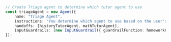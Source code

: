 ```typescript TypeScript
// Create Triage agent to determine which tutor agent to use
const triageAgent = new Agent({
    name: "Triage Agent",
    instructions: "You determine which agent to use based on the user's homework question",
    handoffs: [historyTutorAgent, mathTutorAgent],
    inputGuardrails: [new InputGuardrail({ guardrailFunction: homeworkGuardrail })],
});
```